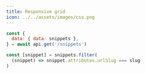 ```yaml
---
title: Responsive grid
icon: ../../assets/images/css.png
---
```


```js
const {
  data: { data: snippets },
} = await api.get('/snippets')

const [snippet] = snippets.filter(
  (snippet) => snippet.attributes.urlSlug === slug
)
```
